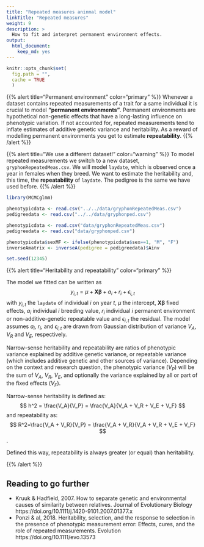 ```yaml
---
title: "Repeated measures aninmal model"
linkTitle: "Repeated measures"
weight: 9
description: >
  How to fit and interpret permanent environment effects.
output: 
  html_document: 
    keep_md: yes
---
```



```r
knitr::opts_chunk$set(
  fig.path = "",
  cache = TRUE
  )
```

{{% alert title="Permanent environment" color="primary" %}}
Whenever a dataset contains repeated measurements of a trait for a same individual it is crucial to model **"permanent environments"**. Permanent environments are hypothetical non-genetic effects that have a long-lasting influence on phenotypic variation. If not accounted for, repeated measurements tend to inflate estimates of additive genetic variance and heritability. As a reward of modelling permanent environments you get to estimate **repeatability**.
{{% /alert %}}

{{% alert title="We use a different dataset!" color="warning" %}}
To model repeated measurements we switch to a new dataset, `gryphonRepeatedMeas.csv`. We will model `laydate`, which is observed once a year in females when they breed. We want to estimate the heritability and, this time, the **repeatability** of `laydate`. The pedigree is the same we have used before. 
{{% /alert %}}


```r
library(MCMCglmm)
```


```r
phenotypicdata <- read.csv("../../data/gryphonRepeatedMeas.csv")
pedigreedata <- read.csv("../../data/gryphonped.csv")
```

```r
phenotypicdata <- read.csv("data/gryphonRepeatedMeas.csv")
pedigreedata <- read.csv("data/gryphonped.csv")
```

```r
phenotypicdata$sexMF <- ifelse(phenotypicdata$sex==1, "M", "F")
inverseAmatrix <- inverseA(pedigree = pedigreedata)$Ainv
```




```r
set.seed(12345)
```

{{% alert title="Heritability and repeatability " color="primary" %}}

The model we fitted can be written as
$$
y_{i,t} = \mu + \boldsymbol{X\beta} + a_i + r_i + \epsilon_{i,t}
$$
with $y_{i,t}$ the `laydate` of individual $i$ on year $t$, $\mu$ the intercept, $\boldsymbol{X\beta}$ fixed effects, $a_i$ individual $i$ breeding value, $r_i$ individual $i$ permanent environment or non-additive-genetic repeatable value and $\epsilon_{i,t}$ the residual. 
The model assumes $a_i$, $r_i$, and $\epsilon_{i,t}$ are drawn from Gaussian distribution of variance $V_A$, $V_R$ and $V_E$, respectively. 

Narrow-sense heritability and repeatability are ratios of phenotypic variance explained by additive genetic variance, or repeatable variance (which includes additive genetic and other sources of variance). Depending on the context and research question, the phenotypic variance ($V_P$) will be the sum of $V_A$, $V_R$, $V_E$, and optionally the variance explained by all or part of the fixed effects ($V_F$).

Narrow-sense heritability is defined as:
$$ h^2 = \frac{V_A}{V_P} = \frac{V_A}{V_A + V_R + V_E + V_F} $$ 
and repeatability as:
$$ R^2=\frac{V_A + V_R}{V_P} =  \frac{V_A + V_R}{V_A + V_R + V_E + V_F} $$. 

Defined this way, repeatability is always greater (or equal) than heritability.

{{% /alert %}}


## Reading to go further

- Kruuk & Hadfield, 2007. How to separate genetic and environmental causes of similarity between relatives. Journal of Evolutionary Biology https://doi.org/10.1111/j.1420-9101.2007.01377.x
- Ponzi & al, 2018. Heritability, selection, and the response to selection in the presence of phenotypic measurement error: Effects, cures, and the role of repeated measurements. Evolution https://doi.org/10.1111/evo.13573

